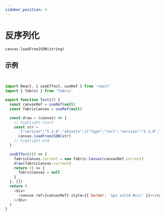 ```yaml
---
sidebar_position: 4
---
```



# 反序列化

`canvas.loadFromJSON(string)`

## 示例


<Test1></Test1>

<br />

```js
import React, { useEffect, useRef } from 'react'
import { fabric } from 'fabric'

export function Test1() {
  const canvasRef = useRef(null)
  const fabricCanvas = useRef(null)

  const draw = (canvas) => {
    // highlight-start
    const str =
      '{"version":"5.3.0","objects":[{"type":"rect","version":"5.3.0","originX":"left","originY":"top","left":120,"top":20,"width":60,"height":40,"fill":"transparent","stroke":"blue","strokeWidth":1,"strokeDashArray":null,"strokeLineCap":"butt","strokeDashOffset":0,"strokeLineJoin":"miter","strokeUniform":false,"strokeMiterLimit":4,"scaleX":1,"scaleY":1,"angle":0,"flipX":false,"flipY":false,"opacity":1,"shadow":null,"visible":true,"backgroundColor":"","fillRule":"nonzero","paintFirst":"fill","globalCompositeOperation":"source-over","skewX":0,"skewY":0,"rx":0,"ry":0}]}'
      canvas.loadFromJSON(str)
    // highlight-end
  }

  useEffect(() => {
    fabricCanvas.current = new fabric.Canvas(canvasRef.current)
    draw(fabricCanvas.current)
    return () => {
      fabricCanvas = null
    }
  }, [])
  return (
    <div>
      <canvas ref={canvasRef} style={{ border: '1px solid #ccc' }}></canvas>
    </div>
  )
}
```
